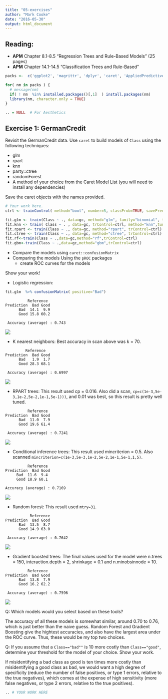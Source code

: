 ```yaml
---
title: "05-exercises"
author: "Mark Cooke"
date: "2016-05-30"
output: html_document
---
```


## Reading:
- **APM** Chapter 8.1-8.5 "Regression Trees and Rule-Based Models" (25 pages)
- **APM** Chapter 14.1-14.5 "Classification Trees and Rule-Based"

```r
packs <-  c('ggplot2', 'magrittr', 'dplyr', 'caret', 'AppliedPredictiveModeling')

for( nm in packs ) {
  # message(nm)
  if( ! nm  %in% installed.packages()[,1]  ) install.packages(nm)
  library(nm, character.only = TRUE)
}

.. = NULL  # For Aesthetics

```


## Exercise 1: GermanCredit

Revisit the GermanCredit data. Use `caret` to build models of `Class` using the following techniques:

- glm
- rpart
- knn
- party::ctree
- randomForest
- A method of your choice from the Caret Model List (you will need to install any dependencies)

Save the caret objects with the names provided.

```r

# Your work here.
ctrl <- trainControl( method="boot", number=5, classProb=TRUE, savePrediction=TRUE )

fit.glm <- train(Class ~ ., data=gc, method="glm", family="binomial", trControl=ctrl)
fit.knn <- train( Class ~ . , data=gc, trControl=ctrl, method="knn",tuneGrid=data.frame( k=c(10,30,50,70,90,110)))
fit.rpart <- train(Class ~ ., data=gc, method="rpart", trControl=ctrl)
fit.ctree <- train(Class ~ ., data=gc, method="ctree", trControl=ctrl)
fit.rf<-train(Class ~ .,data=gc,method="rf",trControl=ctrl)
fit.gbm<-train(Class ~ .,data=gc,method="gbm",trControl=ctrl)
```


- Compare the models using `caret::confusionMatrix`
- Comparing the models Using the `pROC` packages
  - create ROC curves for the models

Show your work!

- Logistic regression:
```r
fit.glm  %>% confusionMatrix( positive="Bad")
```
```
          Reference
Prediction  Bad Good
      Bad  14.1  9.9
      Good 15.8 60.2
                           
 Accuracy (average) : 0.743
```

![](ROC_gml.png)

- K nearest neighbors:
Best accuracy in scan above was k = 70.
```
         Reference
Prediction  Bad Good
      Bad   1.9  1.7
      Good 28.3 68.1
                            
 Accuracy (average) : 0.6997
```

![](ROC_knn.png)

- RPART trees:
This result used cp = 0.016.  Also did a scan, `cp=c(1e-3,5e-3,1e-2,5e-2,1e-1,5e-1)))`, and 0.01 was best, so this result is pretty well tuned.
```
          Reference
Prediction  Bad Good
      Bad  11.0  7.9
      Good 19.6 61.4
                            
 Accuracy (average) : 0.7241
 ```
 
 ![](ROC_rpart.png)
 
 - Conditional inference trees:
This result used mincriterion = 0.5.  Also scanned  `mincriterion=c(1e-3,5e-3,1e-2,5e-2,1e-1,5e-1,1,5)`.
 ```
           Reference
Prediction  Bad Good
      Bad  11.6  9.4
      Good 18.9 60.1
                            
 Accuracy (average) : 0.7169
```

 ![](ROC_ctree.png)

 - Random forest:
This result used `mtry=31`.
```
           Reference
Prediction  Bad Good
      Bad  13.5  8.7
      Good 14.9 63.0
                            
 Accuracy (average) : 0.7642
```

 ![](ROC_rf.png)

 - Gradient boosted trees:
 The final values used for the model were n.trees = 150, interaction.depth = 2, shrinkage = 0.1
 and n.minobsinnode = 10. 
```
          Reference
Prediction  Bad Good
      Bad  13.8  7.9
      Good 16.2 62.2
                            
 Accuracy (average) : 0.7596
 ```

 ![](ROC_rf.png)

Q: Which models would you select based on these tools?

The accuracy of all these models is somewhat similar, around 0.70 to 0.76, which is just better than the naive guess.  Random Forest and Gradient Boosting give the hightest accuracies, and also have the largest area under the ROC curve.  Thus, these would be my top two choices.

Q: If you assume that a `Class=="bad""` is 10 more costly than `Class=="good"`, determine your threshold for the model of your choice.  Show your work.

If misidentifying a bad class as good is ten times more costly than misidentifying a good class as bad, we would want a high degree of specificity (reduce the number of false positives, or type 1 errors, relative to the true negatives), which comes at the expense of high sensitivity (more false negatives, or type 2 errors, relative to the true positives).


```r

.. # YOUR WORK HERE


```
